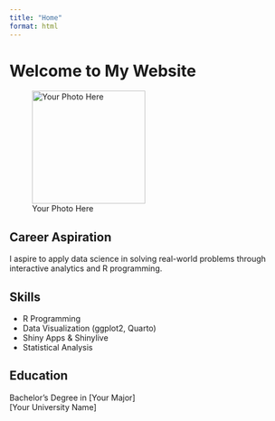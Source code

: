 ```yaml
---
title: "Home"
format: html
---
```


# Welcome to My Website
<!-- added space to trigger rebuild -->


![Your Photo Here](your-photo.jpg){width=200px}

## Career Aspiration
I aspire to apply data science in solving real-world problems through interactive analytics and R programming.

## Skills
- R Programming
- Data Visualization (ggplot2, Quarto)
- Shiny Apps & Shinylive
- Statistical Analysis

## Education
Bachelor's Degree in [Your Major]  
[Your University Name]  
